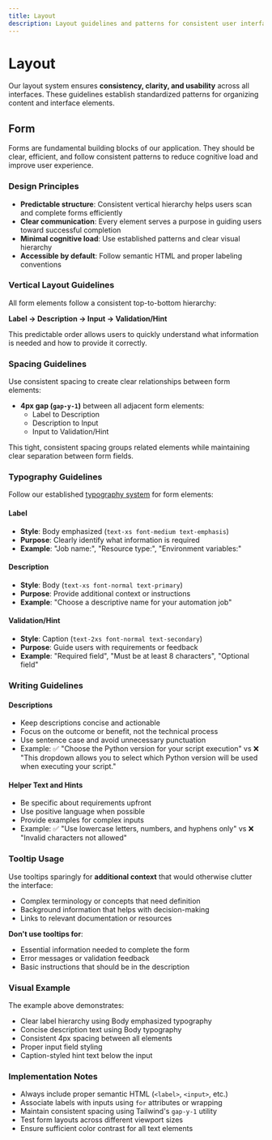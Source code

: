 ```yaml
---
title: Layout
description: Layout guidelines and patterns for consistent user interface design
---
```



# Layout

Our layout system ensures **consistency, clarity, and usability** across all interfaces. These guidelines establish standardized patterns for organizing content and interface elements.

## Form

Forms are fundamental building blocks of our application. They should be clear, efficient, and follow consistent patterns to reduce cognitive load and improve user experience.

### Design Principles

- **Predictable structure**: Consistent vertical hierarchy helps users scan and complete forms efficiently
- **Clear communication**: Every element serves a purpose in guiding users toward successful completion
- **Minimal cognitive load**: Use established patterns and clear visual hierarchy
- **Accessible by default**: Follow semantic HTML and proper labeling conventions

### Vertical Layout Guidelines

All form elements follow a consistent top-to-bottom hierarchy:

**Label → Description → Input → Validation/Hint**

This predictable order allows users to quickly understand what information is needed and how to provide it correctly.

### Spacing Guidelines

Use consistent spacing to create clear relationships between form elements:

- **4px gap (`gap-y-1`)** between all adjacent form elements:
  - Label to Description
  - Description to Input
  - Input to Validation/Hint

This tight, consistent spacing groups related elements while maintaining clear separation between form fields.

### Typography Guidelines

Follow our established [typography system](../../visual_identity/3_typography/index.mdx) for form elements:

#### Label
- **Style**: Body emphasized (`text-xs font-medium text-emphasis`)
- **Purpose**: Clearly identify what information is required
- **Example**: "Job name:", "Resource type:", "Environment variables:"

#### Description
- **Style**: Body (`text-xs font-normal text-primary`)
- **Purpose**: Provide additional context or instructions
- **Example**: "Choose a descriptive name for your automation job"

#### Validation/Hint
- **Style**: Caption (`text-2xs font-normal text-secondary`)
- **Purpose**: Guide users with requirements or feedback
- **Example**: "Required field", "Must be at least 8 characters", "Optional field"

### Writing Guidelines

#### Descriptions
- Keep descriptions concise and actionable
- Focus on the outcome or benefit, not the technical process
- Use sentence case and avoid unnecessary punctuation
- Example: ✅ "Choose the Python version for your script execution" vs ❌ "This dropdown allows you to select which Python version will be used when executing your script."

#### Helper Text and Hints
- Be specific about requirements upfront
- Use positive language when possible
- Provide examples for complex inputs
- Example: ✅ "Use lowercase letters, numbers, and hyphens only" vs ❌ "Invalid characters not allowed"

### Tooltip Usage

Use tooltips sparingly for **additional context** that would otherwise clutter the interface:

- Complex terminology or concepts that need definition
- Background information that helps with decision-making
- Links to relevant documentation or resources

**Don't use tooltips for**:
- Essential information needed to complete the form
- Error messages or validation feedback
- Basic instructions that should be in the description

### Visual Example

<ExampleImageDisplay
	lightImageSrc="/img/brand/layout/form-light.svg"
	darkImageSrc="/img/brand/layout/form-dark.svg"
	altTextPrefix="Form layout pattern showing proper hierarchy and spacing"
/>

The example above demonstrates:
- Clear label hierarchy using Body emphasized typography
- Concise description text using Body typography
- Consistent 4px spacing between all elements
- Proper input field styling
- Caption-styled hint text below the input

### Implementation Notes

- Always include proper semantic HTML (`<label>`, `<input>`, etc.)
- Associate labels with inputs using `for` attributes or wrapping
- Maintain consistent spacing using Tailwind's `gap-y-1` utility
- Test form layouts across different viewport sizes
- Ensure sufficient color contrast for all text elements
